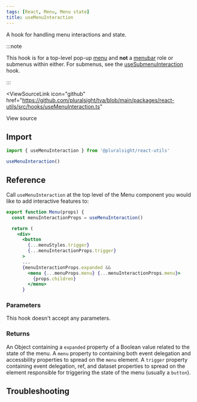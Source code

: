 ```yaml
---
tags: [React, Menu, Menu state]
title: useMenuInteraction
---
```



<p className="size-xxl">A hook for handling menu interactions and state.</p>

:::note

This hook is for a top-level pop-up [menu](https://developer.mozilla.org/en-US/docs/Web/Accessibility/ARIA/Roles/menu_role) and **not** a [menubar](https://developer.mozilla.org/en-US/docs/Web/Accessibility/ARIA/Roles/menubar_role) role or submenus within either.
For submenus, see the [useSubmenuInteraction](./useSubmenuInteraction.mdx) hook.

:::

<ViewSourceLink
  icon="github"
  href="https://github.com/pluralsight/tva/blob/main/packages/react-utils/src/hooks/useMenuInteraction.ts"
>
  View source
</ViewSourceLink>

## Import

```javascript
import { useMenuInteraction } from '@pluralsight/react-utils'
```

```typescript
useMenuInteraction()
```

## Reference

Call `useMenuInteraction` at the top level of the Menu component you would like to add interactive features to:

```jsx showLineNumbers {2,8,11-12}
export function Menu(props) {
  const menuInteractionProps = useMenuInteraction()

  return (
    <div>
      <button
        {...menuStyles.trigger}
        {...menuInteractionProps.trigger}
      >
      ...
      {menuInteractionProps.expanded &&
        <menu {...menuProps.menu} {...menuInteractionProps.menu}>
          {props.children}
        </menu>
      }
```

### Parameters

This hook doesn't accept any parameters.

### Returns

An Object containing a `expanded` property of a Boolean value related to the state of the menu. A `menu` property to containing both event delegation and accessbility properties to spread on the `menu` element. A `trigger` property containing event delegation, ref, and dataset properties to spread on the element responsible for triggering the state of the menu (usually a `button`).

## Troubleshooting
